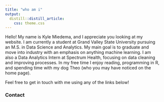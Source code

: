 ```yaml
---
title: "who am i"
output: 
  distill::distill_article:
    css: theme.css
---
```


Hello! My name is Kyle Miedema, and I appreciate you looking at my website. I am currently a student at Grand Valley State University pursuing an M.S. in Data Science and Analytics. My main goal is to graduate and move into industry with an emphasis on anything machine learning. I am also a Data Analytics Intern at Spectrum Health, focusing on data cleaning and improving processes. In my free time I enjoy reading, programming in R, and spending time with my dog Theo (who you may have noticed on the home page).

Feel free to get in touch with me using any of the links below!

### Contact

<div class="mylinks">
<p style="text-align: center;">
    <a href="https://github.com/miedemakr" target="_blank" class="fa fa-github"  style="font-size:36px;"></a>
    <a href="mailto:miedemakr@gmail.com" target="_blank" class="fa fa-envelope" style="font-size:36px;"></a>
    <a href="https://www.linkedin.com/in/kyle-miedema-53b37b220/" target="_blank" class="fa fa-linkedin-square" style="font-size:36px;"></a>
    <a href="https://twitter.com/miedemakr" target="_blank" class="fa fa-twitter" style="font-size:36px;"></a>
</p>
</div>

